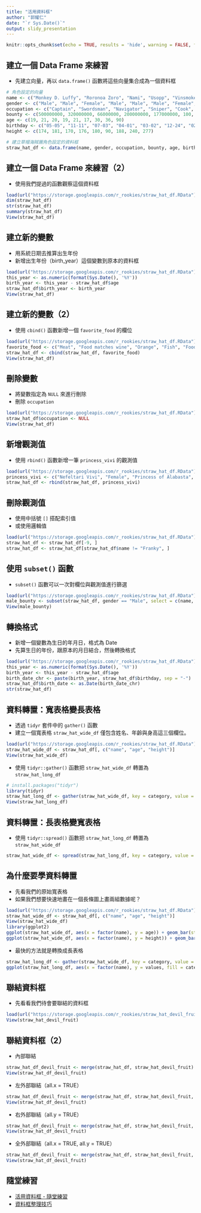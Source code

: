 ```yaml
---
title: "活用資料框"
author: "郭耀仁"
date: "`r Sys.Date()`"
output: slidy_presentation
---
```


```r
knitr::opts_chunk$set(echo = TRUE, results = 'hide', warning = FALSE, fig.show = 'hide')
```

## 建立一個 Data Frame 來練習

- 先建立向量，再以 `data.frame()` 函數將這些向量集合成為一個資料框

```r
# 角色設定的向量
name <- c("Monkey D. Luffy", "Roronoa Zoro", "Nami", "Usopp", "Vinsmoke Sanji", "Tony Tony Chopper", "Nico Robin", "Franky", "Brook")
gender <- c("Male", "Male", "Female", "Male", "Male", "Male", "Female", "Male", "Male")
occupation <- c("Captain", "Swordsman", "Navigator", "Sniper", "Cook", "Doctor", "Archaeologist", "Shipwright", "Musician")
bounty <- c(500000000, 320000000, 66000000, 200000000, 177000000, 100, 130000000, 94000000, 83000000)
age <- c(19, 21, 20, 19, 21, 17, 30, 36, 90)
birthday <- c("05-05", "11-11", "07-03", "04-01", "03-02", "12-24", "02-06", "03-09", "04-03")
height <- c(174, 181, 170, 176, 180, 90, 188, 240, 277)

# 建立草帽海賊團角色設定的資料框
straw_hat_df <- data.frame(name, gender, occupation, bounty, age, birthday, height)
```

## 建立一個 Data Frame 來練習（2）

- 使用我們提過的函數觀察這個資料框

```r
load(url("https://storage.googleapis.com/r_rookies/straw_hat_df.RData"))
dim(straw_hat_df)
str(straw_hat_df)
summary(straw_hat_df)
View(straw_hat_df)
```

## 建立新的變數

- 用系統日期去推算出生年份
- 新增出生年份（birth_year）這個變數到原本的資料框

```r
load(url("https://storage.googleapis.com/r_rookies/straw_hat_df.RData"))
this_year <- as.numeric(format(Sys.Date(), '%Y'))
birth_year <- this_year - straw_hat_df$age
straw_hat_df$birth_year <- birth_year
View(straw_hat_df)
```

## 建立新的變數（2）

- 使用 `cbind()` 函數新增一個 `favorite_food` 的欄位

```r
load(url("https://storage.googleapis.com/r_rookies/straw_hat_df.RData"))
favorite_food <- c("Meat", "Food matches wine", "Orange", "Fish", "Food matches black tea", "Sweets", "Food matches coffee", "Food matches coke", "Milk")
straw_hat_df <- cbind(straw_hat_df, favorite_food)
View(straw_hat_df)
```

## 刪除變數

- 將變數指定為 `NULL` 來進行刪除
- 刪除 `occupation`

```r
load(url("https://storage.googleapis.com/r_rookies/straw_hat_df.RData"))
straw_hat_df$occupation <- NULL
View(straw_hat_df)
```

## 新增觀測值

- 使用 `rbind()` 函數新增一筆 `princess_vivi` 的觀測值

```r
load(url("https://storage.googleapis.com/r_rookies/straw_hat_df.RData"))
princess_vivi <- c("Nefeltari Vivi", "Female", "Princess of Alabasta", NA, 18, "02-02", NA)
straw_hat_df <- rbind(straw_hat_df, princess_vivi)
```

## 刪除觀測值

- 使用中括號 `[]` 搭配索引值
- 或使用邏輯值

```r
load(url("https://storage.googleapis.com/r_rookies/straw_hat_df.RData"))
straw_hat_df <- straw_hat_df[-9, ] 
straw_hat_df <- straw_hat_df[straw_hat_df$name != "Franky", ]
```

## 使用 `subset()` 函數

- `subset()` 函數可以一次對欄位與觀測值進行篩選

```r
load(url("https://storage.googleapis.com/r_rookies/straw_hat_df.RData"))
male_bounty <- subset(straw_hat_df, gender == "Male", select = c(name, gender, bounty))
View(male_bounty)
```

## 轉換格式

- 新增一個變數為生日的年月日，格式為 Date
- 先算生日的年份，跟原本的月日結合，然後轉換格式

```r
load(url("https://storage.googleapis.com/r_rookies/straw_hat_df.RData"))
this_year <- as.numeric(format(Sys.Date(), '%Y'))
birth_year <- this_year - straw_hat_df$age
birth_date_chr <- paste(birth_year, straw_hat_df$birthday, sep = "-")
straw_hat_df$birth_date <- as.Date(birth_date_chr)
str(straw_hat_df)
```

## 資料轉置：寬表格變長表格

- 透過 `tidyr` 套件中的 `gather()` 函數
- 建立一個寬表格 `straw_hat_wide_df` 僅包含姓名、年齡與身高這三個欄位。

```r
load(url("https://storage.googleapis.com/r_rookies/straw_hat_df.RData"))
straw_hat_wide_df <- straw_hat_df[, c("name", "age", "height")]
View(straw_hat_wide_df)
```

- 使用 `tidyr::gather()` 函數把 `straw_hat_wide_df` 轉置為 `straw_hat_long_df`

```r
# install.packages("tidyr")
library(tidyr)
straw_hat_long_df <- gather(straw_hat_wide_df, key = category, value = values, age, height)
View(straw_hat_long_df)
```

## 資料轉置：長表格變寬表格

- 使用 `tidyr::spread()` 函數把 `straw_hat_long_df` 轉置為 `straw_hat_wide_df`

```r
straw_hat_wide_df <- spread(straw_hat_long_df, key = category, value = values)
```

## 為什麼要學資料轉置

- 先看我們的原始寬表格
- 如果我們想要快速地畫在一個長條圖上畫兩組數據呢？

```r
load(url("https://storage.googleapis.com/r_rookies/straw_hat_df.RData"))
straw_hat_wide_df <- straw_hat_df[, c("name", "age", "height")]
View(straw_hat_wide_df)
library(ggplot2)
ggplot(straw_hat_wide_df, aes(x = factor(name), y = age)) + geom_bar(stat = "identity")
ggplot(straw_hat_wide_df, aes(x = factor(name), y = height)) + geom_bar(stat = "identity")
```

- 最快的方法就是轉換成長表格

```r
straw_hat_long_df <- gather(straw_hat_wide_df, key = category, value = values, age, height)
ggplot(straw_hat_long_df, aes(x = factor(name), y = values, fill = category)) + geom_bar(stat = "identity", position = "dodge")
```

## 聯結資料框

- 先看看我們待會要聯結的資料框

```r
load(url("https://storage.googleapis.com/r_rookies/straw_hat_devil_fruit.RData"))
View(straw_hat_devil_fruit)
```

## 聯結資料框（2）

- 內部聯結

```r
straw_hat_df_devil_fruit <- merge(straw_hat_df, straw_hat_devil_fruit)
View(straw_hat_df_devil_fruit)
```

- 左外部聯結（all.x = TRUE）

```r
straw_hat_df_devil_fruit <- merge(straw_hat_df, straw_hat_devil_fruit, all.x = TRUE)
View(straw_hat_df_devil_fruit)
```

- 右外部聯結（all.y = TRUE）

```r
straw_hat_df_devil_fruit <- merge(straw_hat_df, straw_hat_devil_fruit, all.y = TRUE)
View(straw_hat_df_devil_fruit)
```

- 全外部聯結（all.x = TRUE, all.y = TRUE）

```r
straw_hat_df_devil_fruit <- merge(straw_hat_df, straw_hat_devil_fruit, all.x = TRUE, all.y = TRUE)
View(straw_hat_df_devil_fruit)
```

## 隨堂練習

- [活用資料框 - 隨堂練習](https://yaojenkuo.github.io/r_programming/ch7_exercise)
- [資料框整理技巧](https://www.datacamp.com/community/open-courses/%E8%B3%87%E6%96%99%E6%A1%86%E6%95%B4%E7%90%86%E6%8A%80%E5%B7%A7#gs.lmgdhpc)